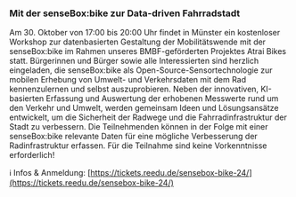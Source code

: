 ### Mit der senseBox:bike zur Data-driven Fahrradstadt

Am 30. Oktober von 17:00 bis 20:00 Uhr findet in Münster ein kostenloser Workshop zur datenbasierten Gestaltung der Mobilitätswende mit der senseBox:bike im Rahmen unseres BMBF-geförderten Projektes Atrai Bikes  statt. Bürgerinnen und Bürger sowie alle Interessierten sind herzlich eingeladen, die senseBox:bike als Open-Source-Sensortechnologie zur mobilen Erhebung von Umwelt- und Verkehrsdaten mit dem Rad kennenzulernen und selbst auszuprobieren. Neben der innovativen, KI-basierten Erfassung und Auswertung der erhobenen Messwerte rund um den Verkehr und Umwelt, werden gemeinsam Ideen und Lösungsansätze entwickelt, um die Sicherheit der Radwege und die Fahrradinfrastruktur der Stadt  zu verbessern. Die Teilnehmenden können in der Folge mit einer senseBox:bike relevante Daten für eine mögliche Verbesserung der Radinfrastruktur erfassen. Für die Teilnahme sind keine Vorkenntnisse erforderlich!

ℹ️ Infos & Anmeldung: [https://tickets.reedu.de/sensebox-bike-24/](https://tickets.reedu.de/sensebox-bike-24/)
